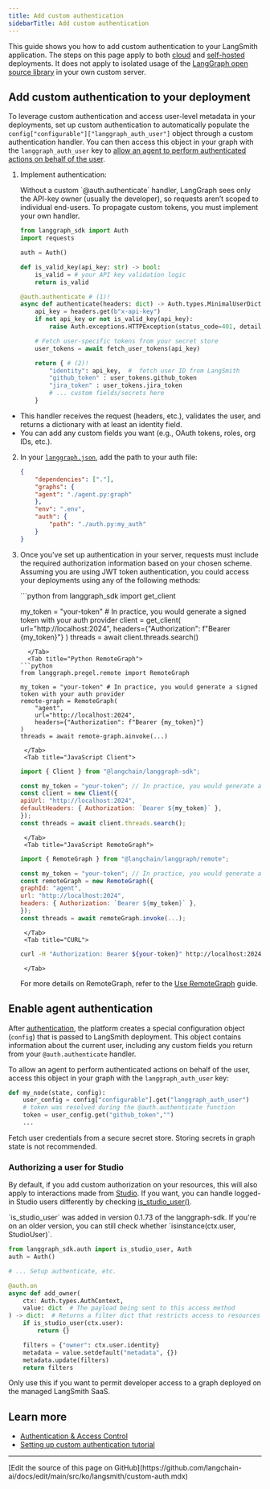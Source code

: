```yaml
---
title: Add custom authentication
sidebarTitle: Add custom authentication
---
```


This guide shows you how to add custom authentication to your LangSmith application. The steps on this page apply to both [cloud](/langsmith/cloud) and [self-hosted](/langsmith/self-hosted) deployments. It does not apply to isolated usage of the [LangGraph open source library](/oss/python/langgraph/overview) in your own custom server.

## Add custom authentication to your deployment

To leverage custom authentication and access user-level metadata in your deployments, set up custom authentication to automatically populate the `config["configurable"]["langgraph_auth_user"]` object through a custom authentication handler. You can then access this object in your graph with the `langgraph_auth_user` key to [allow an agent to perform authenticated actions on behalf of the user](#enable-agent-authentication).

1. Implement authentication:

    <Note>
    Without a custom `@auth.authenticate` handler, LangGraph sees only the API-key owner (usually the developer), so requests aren’t scoped to individual end-users. To propagate custom tokens, you must implement your own handler.
    </Note>

    ```python
    from langgraph_sdk import Auth
    import requests

    auth = Auth()

    def is_valid_key(api_key: str) -> bool:
        is_valid = # your API key validation logic
        return is_valid

    @auth.authenticate # (1)!
    async def authenticate(headers: dict) -> Auth.types.MinimalUserDict:
        api_key = headers.get(b"x-api-key")
        if not api_key or not is_valid_key(api_key):
            raise Auth.exceptions.HTTPException(status_code=401, detail="Invalid API key")

        # Fetch user-specific tokens from your secret store
        user_tokens = await fetch_user_tokens(api_key)

        return { # (2)!
            "identity": api_key,  #  fetch user ID from LangSmith
            "github_token" : user_tokens.github_token
            "jira_token" : user_tokens.jira_token
            # ... custom fields/secrets here
        }
    ```
  - This handler receives the request (headers, etc.), validates the user, and returns a dictionary with at least an identity field.
  - You can add any custom fields you want (e.g., OAuth tokens, roles, org IDs, etc.).

2. In your [`langgraph.json`](/langsmith/application-structure#configuration-file), add the path to your auth file:

    ```json highlight={7-9}
    {
        "dependencies": ["."],
        "graphs": {
        "agent": "./agent.py:graph"
        },
        "env": ".env",
        "auth": {
            "path": "./auth.py:my_auth"
        }
    }
    ```
3. Once you've set up authentication in your server, requests must include the required authorization information based on your chosen scheme. Assuming you are using JWT token authentication, you could access your deployments using any of the following methods:

    <Tabs>
        <Tab title="Python Client">
      ```python
      from langgraph_sdk import get_client

      my_token = "your-token" # In practice, you would generate a signed token with your auth provider
      client = get_client(
          url="http://localhost:2024",
          headers={"Authorization": f"Bearer {my_token}"}
      )
      threads = await client.threads.search()
      ```
        </Tab>
        <Tab title="Python RemoteGraph">
      ```python
      from langgraph.pregel.remote import RemoteGraph

      my_token = "your-token" # In practice, you would generate a signed token with your auth provider
      remote-graph = RemoteGraph(
          "agent",
          url="http://localhost:2024",
          headers={"Authorization": f"Bearer {my_token}"}
      )
      threads = await remote-graph.ainvoke(...)
      ```
        </Tab>
        <Tab title="JavaScript Client">
      ```javascript
      import { Client } from "@langchain/langgraph-sdk";

      const my_token = "your-token"; // In practice, you would generate a signed token with your auth provider
      const client = new Client({
      apiUrl: "http://localhost:2024",
      defaultHeaders: { Authorization: `Bearer ${my_token}` },
      });
      const threads = await client.threads.search();
      ```
        </Tab>
        <Tab title="JavaScript RemoteGraph">
      ```javascript
      import { RemoteGraph } from "@langchain/langgraph/remote";

      const my_token = "your-token"; // In practice, you would generate a signed token with your auth provider
      const remoteGraph = new RemoteGraph({
      graphId: "agent",
      url: "http://localhost:2024",
      headers: { Authorization: `Bearer ${my_token}` },
      });
      const threads = await remoteGraph.invoke(...);
      ```
        </Tab>
        <Tab title="CURL">
      ```bash
      curl -H "Authorization: Bearer ${your-token}" http://localhost:2024/threads
      ```
        </Tab>
    </Tabs>

    For more details on RemoteGraph, refer to the [Use RemoteGraph](/langsmith/use-remote-graph) guide.

## Enable agent authentication

After [authentication](#add-custom-authentication-to-your-deployment), the platform creates a special configuration object (`config`) that is passed to LangSmith deployment. This object contains information about the current user, including any custom fields you return from your `@auth.authenticate` handler.

To allow an agent to perform authenticated actions on behalf of the user, access this object in your graph with the `langgraph_auth_user` key:

```python
def my_node(state, config):
    user_config = config["configurable"].get("langgraph_auth_user")
    # token was resolved during the @auth.authenticate function
    token = user_config.get("github_token","")
    ...
```

<Note>
Fetch user credentials from a secure secret store. Storing secrets in graph state is not recommended.
</Note>

### Authorizing a user for Studio

By default, if you add custom authorization on your resources, this will also apply to interactions made from [Studio](/langsmith/studio). If you want, you can handle logged-in Studio users differently by checking [is_studio_user()](https://langchain-ai.github.io/langgraph/cloud/reference/sdk/python_sdk_ref/#langgraph_sdk.auth.types.StudioUser).

<Note>
`is_studio_user` was added in version 0.1.73 of the langgraph-sdk. If you're on an older version, you can still check whether `isinstance(ctx.user, StudioUser)`.
</Note>

```python
from langgraph_sdk.auth import is_studio_user, Auth
auth = Auth()

# ... Setup authenticate, etc.

@auth.on
async def add_owner(
    ctx: Auth.types.AuthContext,
    value: dict  # The payload being sent to this access method
) -> dict:  # Returns a filter dict that restricts access to resources
    if is_studio_user(ctx.user):
        return {}

    filters = {"owner": ctx.user.identity}
    metadata = value.setdefault("metadata", {})
    metadata.update(filters)
    return filters
```

Only use this if you want to permit developer access to a graph deployed on the managed LangSmith SaaS.

## Learn more

* [Authentication & Access Control](/langsmith/auth)
* [Setting up custom authentication tutorial](/langsmith/set-up-custom-auth)

---

<Callout icon="pen-to-square" iconType="regular">
  [Edit the source of this page on GitHub](https://github.com/langchain-ai/docs/edit/main/src/ko/langsmith/custom-auth.mdx)
</Callout>
